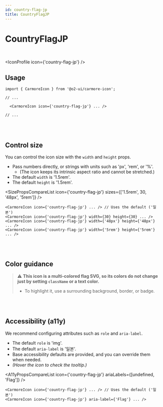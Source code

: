 ```yaml
---
id: country-flag-jp
title: CountryFlagJP
---
```




# CountryFlagJP

<br />

<IconProfile icon={'country-flag-jp'} />

## Usage

```tsx
import { CarmoreIcon } from '@o2-ui/carmore-icon';

// ...

  <CarmoreIcon icon={'country-flag-jp'} ... />

// ...
```

<br />
<br />

## Control size

You can control the icon size with the `width` and `height` props.

- Pass numbers directly, or strings with units such as 'px', 'rem', or '%'.
  - (The icon keeps its intrinsic aspect ratio and cannot be stretched.)
- The default `width` is '1.5rem'.
- The default `height` is '1.5rem'.

<SizePropsCompareList icon={'country-flag-jp'} sizes={['1.5rem', 30, '48px', '5rem']} />

```tsx
<CarmoreIcon icon={'country-flag-jp'} ... /> // Uses the default ('일본')
<CarmoreIcon icon={'country-flag-jp'} width={30} height={30} ... />
<CarmoreIcon icon={'country-flag-jp'} width={'48px'} height={'48px'} ... />
<CarmoreIcon icon={'country-flag-jp'} width={'5rem'} height={'5rem'} ... />
```

<br />
<br />

## Color guidance

> ⚠️ <b>This icon is a multi-colored flag SVG, so its colors do not change just by setting `className` or a text color.</b>
>
> - To highlight it, use a surrounding background, border, or badge.

<br />
<br />

## Accessibility (a11y)

We recommend configuring attributes such as `role` and `aria-label`.

- The default `role` is 'img'.
- The default `aria-label` is '일본'.
- Base accessibility defaults are provided, and you can override them when needed.
- _(Hover the icon to check the tooltip.)_

<A11yPropsCompareList icon={'country-flag-jp'} ariaLabels={[undefined, 'Flag']} />

```tsx
<CarmoreIcon icon={'country-flag-jp'} ... /> // Uses the default ('일본')
<CarmoreIcon icon={'country-flag-jp'} aria-label={'Flag'} ... />
```
